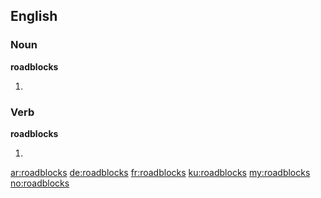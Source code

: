 ==English==

===Noun===
'''roadblocks'''
# {{plural of|roadblock}}

===Verb===
'''roadblocks'''
# {{third-person singular of|roadblock}}

[[ar:roadblocks]]
[[de:roadblocks]]
[[fr:roadblocks]]
[[ku:roadblocks]]
[[my:roadblocks]]
[[no:roadblocks]]